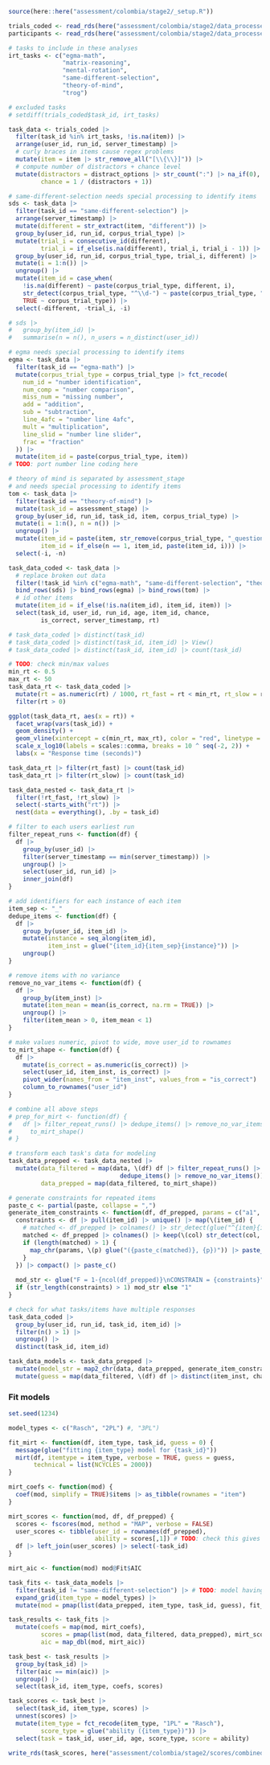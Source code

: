 ```r
source(here::here("assessment/colombia/stage2/_setup.R"))

trials_coded <- read_rds(here("assessment/colombia/stage2/data_processed/trials_coded.rds"))
participants <- read_rds(here("assessment/colombia/stage2/data_processed/participants.rds"))
```

```r
# tasks to include in these analyses
irt_tasks <- c("egma-math",
               "matrix-reasoning",
               "mental-rotation",
               "same-different-selection",
               "theory-of-mind",
               "trog")

# excluded tasks
# setdiff(trials_coded$task_id, irt_tasks)

task_data <- trials_coded |>
  filter(task_id %in% irt_tasks, !is.na(item)) |>
  arrange(user_id, run_id, server_timestamp) |>
  # curly braces in items cause regex problems
  mutate(item = item |> str_remove_all("[\\{\\}]")) |>
  # compute number of distractors + chance level
  mutate(distractors = distract_options |> str_count(":") |> na_if(0),
         chance = 1 / (distractors + 1))

# same-different-selection needs special processing to identify items
sds <- task_data |>
  filter(task_id == "same-different-selection") |>
  arrange(server_timestamp) |>
  mutate(different = str_extract(item, "different")) |>
  group_by(user_id, run_id, corpus_trial_type) |>
  mutate(trial_i = consecutive_id(different),
         trial_i = if_else(is.na(different), trial_i, trial_i - 1)) |>
  group_by(user_id, run_id, corpus_trial_type, trial_i, different) |>
  mutate(i = 1:n()) |>
  ungroup() |>
  mutate(item_id = case_when(
    !is.na(different) ~ paste(corpus_trial_type, different, i),
    str_detect(corpus_trial_type, "^\\d-") ~ paste(corpus_trial_type, "same"),
    TRUE ~ corpus_trial_type)) |>
  select(-different, -trial_i, -i)

# sds |>
#   group_by(item_id) |>
#   summarise(n = n(), n_users = n_distinct(user_id))

# egma needs special processing to identify items
egma <- task_data |>
  filter(task_id == "egma-math") |>
  mutate(corpus_trial_type = corpus_trial_type |> fct_recode(
    num_id = "number identification",
    num_comp = "number comparison",
    miss_num = "missing number",
    add = "addition",
    sub = "subtraction",
    line_4afc = "number line 4afc",
    mult = "multiplication",
    line_slid = "number line slider",
    frac = "fraction"
  )) |>
  mutate(item_id = paste(corpus_trial_type, item))
# TODO: port number line coding here

# theory of mind is separated by assessment_stage
# and needs special processing to identify items
tom <- task_data |>
  filter(task_id == "theory-of-mind") |>
  mutate(task_id = assessment_stage) |>
  group_by(user_id, run_id, task_id, item, corpus_trial_type) |>
  mutate(i = 1:n(), n = n()) |>
  ungroup() |>
  mutate(item_id = paste(item, str_remove(corpus_trial_type, "_question")),
         item_id = if_else(n == 1, item_id, paste(item_id, i))) |>
  select(-i, -n)

task_data_coded <- task_data |>
  # replace broken out data
  filter(!task_id %in% c("egma-math", "same-different-selection", "theory-of-mind")) |>
  bind_rows(sds) |> bind_rows(egma) |> bind_rows(tom) |>
  # id other items
  mutate(item_id = if_else(!is.na(item_id), item_id, item)) |>
  select(task_id, user_id, run_id, age, item_id, chance,
         is_correct, server_timestamp, rt)

# task_data_coded |> distinct(task_id)
# task_data_coded |> distinct(task_id, item_id) |> View()
# task_data_coded |> distinct(task_id, item_id) |> count(task_id)

# TODO: check min/max values
min_rt <- 0.5
max_rt <- 50
task_data_rt <- task_data_coded |>
  mutate(rt = as.numeric(rt) / 1000, rt_fast = rt < min_rt, rt_slow = rt > max_rt) |>
  filter(rt > 0)

ggplot(task_data_rt, aes(x = rt)) +
  facet_wrap(vars(task_id)) +
  geom_density() +
  geom_vline(xintercept = c(min_rt, max_rt), color = "red", linetype = "dashed") +
  scale_x_log10(labels = scales::comma, breaks = 10 ^ seq(-2, 2)) +
  labs(x = "Response time (seconds)")

task_data_rt |> filter(rt_fast) |> count(task_id)
task_data_rt |> filter(rt_slow) |> count(task_id)

task_data_nested <- task_data_rt |>
  filter(!rt_fast, !rt_slow) |>
  select(-starts_with("rt")) |>
  nest(data = everything(), .by = task_id)
```

```r
# filter to each users earliest run
filter_repeat_runs <- function(df) {
  df |>
    group_by(user_id) |>
    filter(server_timestamp == min(server_timestamp)) |>
    ungroup() |>
    select(user_id, run_id) |>
    inner_join(df)
}

# add identifiers for each instance of each item
item_sep <- "_"
dedupe_items <- function(df) {
  df |>
    group_by(user_id, item_id) |>
    mutate(instance = seq_along(item_id),
           item_inst = glue("{item_id}{item_sep}{instance}")) |> 
    ungroup()
}

# remove items with no variance
remove_no_var_items <- function(df) {
  df |>
    group_by(item_inst) |>
    mutate(item_mean = mean(is_correct, na.rm = TRUE)) |>
    ungroup() |>
    filter(item_mean > 0, item_mean < 1)
}

# make values numeric, pivot to wide, move user_id to rownames
to_mirt_shape <- function(df) {
  df |>
    mutate(is_correct = as.numeric(is_correct)) |>
    select(user_id, item_inst, is_correct) |>
    pivot_wider(names_from = "item_inst", values_from = "is_correct") |>
    column_to_rownames("user_id")
}

# combine all above steps
# prep_for_mirt <- function(df) {
#   df |> filter_repeat_runs() |> dedupe_items() |> remove_no_var_items() |>
#     to_mirt_shape()
# }

# transform each task's data for modeling
task_data_prepped <- task_data_nested |>
  mutate(data_filtered = map(data, \(df) df |> filter_repeat_runs() |>
                               dedupe_items() |> remove_no_var_items()),
         data_prepped = map(data_filtered, to_mirt_shape))

# generate constraints for repeated items
paste_c <- partial(paste, collapse = ",")
generate_item_constraints <- function(df, df_prepped, params = c("a1", "d")) {
  constraints <- df |> pull(item_id) |> unique() |> map(\(item_id) {
    # matched <- df_prepped |> colnames() |> str_detect(glue("^{item}{item_sep}")) |> which()
    matched <- df_prepped |> colnames() |> keep(\(col) str_detect(col, glue("^{item_id}{item_sep}")))
    if (length(matched) > 1) {
      map_chr(params, \(p) glue("({paste_c(matched)}, {p})")) |> paste_c()
    }
  }) |> compact() |> paste_c()
  
  mod_str <- glue("F = 1-{ncol(df_prepped)}\nCONSTRAIN = {constraints}") |> as.character()
  if (str_length(constraints) > 1) mod_str else "1"
}

# check for what tasks/items have multiple responses
task_data_coded |>
  group_by(user_id, run_id, task_id, item_id) |>
  filter(n() > 1) |>
  ungroup() |>
  distinct(task_id, item_id)

task_data_models <- task_data_prepped |>
  mutate(model_str = map2_chr(data, data_prepped, generate_item_constraints)) |>
  mutate(guess = map(data_filtered, \(df) df |> distinct(item_inst, chance) |> pull(chance))) # TODO: check that this gives correct order
```

### Fit models

```r
set.seed(1234)

model_types <- c("Rasch", "2PL") #, "3PL")

fit_mirt <- function(df, item_type, task_id, guess = 0) {
  message(glue("fitting {item_type} model for {task_id}"))
  mirt(df, itemtype = item_type, verbose = TRUE, guess = guess,
       technical = list(NCYCLES = 2000))
}

mirt_coefs <- function(mod) {
  coef(mod, simplify = TRUE)$items |> as_tibble(rownames = "item")
}

mirt_scores <- function(mod, df, df_prepped) {
  scores <- fscores(mod, method = "MAP", verbose = FALSE)
  user_scores <- tibble(user_id = rownames(df_prepped),
                        ability = scores[,1]) # TODO: check this gives correct order
  df |> left_join(user_scores) |> select(-task_id)
}

mirt_aic <- function(mod) mod@Fit$AIC

task_fits <- task_data_models |>
  filter(task_id != "same-different-selection") |> # TODO: model having problems
  expand_grid(item_type = model_types) |>
  mutate(mod = pmap(list(data_prepped, item_type, task_id, guess), fit_mirt))

task_results <- task_fits |>
  mutate(coefs = map(mod, mirt_coefs),
         scores = pmap(list(mod, data_filtered, data_prepped), mirt_scores),
         aic = map_dbl(mod, mirt_aic))

task_best <- task_results |>
  group_by(task_id) |>
  filter(aic == min(aic)) |>
  ungroup() |>
  select(task_id, item_type, coefs, scores)

task_scores <- task_best |>
  select(task_id, item_type, scores) |>
  unnest(scores) |>
  mutate(item_type = fct_recode(item_type, "1PL" = "Rasch"),
         score_type = glue("ability ({item_type})")) |>
  select(task = task_id, user_id, age, score_type, score = ability)

write_rds(task_scores, here("assessment/colombia/stage2/scores/combined_scores.rds"))
```
